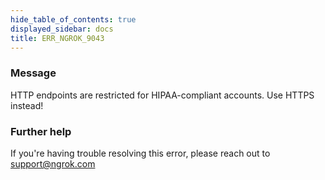```yaml
---
hide_table_of_contents: true
displayed_sidebar: docs
title: ERR_NGROK_9043
---
```





### Message

HTTP endpoints are restricted for HIPAA-compliant accounts. Use HTTPS instead!

<ErrorDetails error="err_ngrok_9043" />

### Further help

If you're having trouble resolving this error, please reach out to [support@ngrok.com](mailto:support@ngrok.com?subject=Help%20with%20ERR_NGROK_9043)
